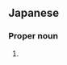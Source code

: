 ==Japanese==
{{ja-kanjitab|勇|詞}}

===Proper noun===
{{ja-pos|proper|ゆうじ}}

# {{given name|male|lang=ja|sort=ゆうじ}}